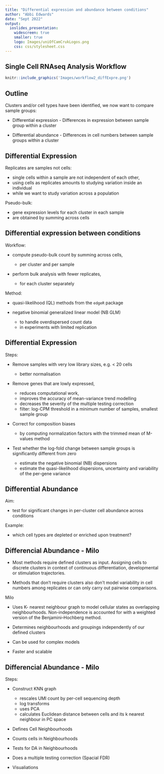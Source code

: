 ```yaml
---
title: "Differential expression and abundance between conditions"
author: "Abbi Edwards"
date: "Sept 2022"
output:
  ioslides_presentation:
    widescreen: true
    smaller: true
    logo: Images/uniOfCamCrukLogos.png
    css: css/stylesheet.css
---
```


## Single Cell RNAseq Analysis Workflow

```r
knitr::include_graphics('Images/workflow2_diffExpre.png')
```

## Outline

Clusters and/or cell types have been identified, we now want to compare sample groups:

* Differential expression - Differences in expression between sample group within a cluster

* Differential abundance - Differences in cell numbers between sample groups within a cluster
  
## Differential Expression

Replicates are samples not cells:

* single cells within a sample are not independent of each other,
* using cells as replicates amounts to studying variation inside an individual
* while we want to study variation across a population

Pseudo-bulk:

* gene expression levels for each cluster in each sample
* are obtained by summing across cells

## Differential expression between conditions

Workflow:

- compute pseudo-bulk count by summing across cells,

  * per cluster and per sample
  
- perform bulk analysis with fewer replicates,

  * for each cluster separately

Method:

- quasi-likelihood (QL) methods from the `edgeR` package

- negative binomial generalized linear model (NB GLM)

  * to handle overdispersed count data
  * in experiments with limited replication

## Differential Expression

Steps:

- Remove samples with very low library sizes, e.g. < 20 cells

  * better normalisation
  
- Remove genes that are lowly expressed,

  * reduces computational work,
  * improves the accuracy of mean-variance trend modelling
  * decreases the severity of the multiple testing correction
  * filter: log-CPM threshold in a minimum number of samples, smallest sample group

- Correct for composition biases

  * by computing normalization factors with the trimmed mean of M-values method
  
- Test whether the log-fold change between sample groups is significantly different from zero

  * estimate the negative binomial (NB) dispersions
  * estimate the quasi-likelihood dispersions, uncertainty and variability of the per-gene variance
  
## Differential Abundance

Aim:

- test for significant changes in per-cluster cell abundance across conditions

Example:

- which cell types are depleted or enriched upon treatment?

## Differencial Abundance - Milo

- Most methods require defined clusters as input. Assigning cells to discrete clusters in context of continuous differentiation, developmental or stimulation trajectories.

- Methods that don't require clusters also don't model variability in cell numbers among replicates or can only carry out pairwise comparisons.

Milo

- Uses K- nearest neighbour graph to model cellular states as overlapping neighbourhoods. Non-independence is accounted for with a weighted version of the Benjamini–Hochberg method.

- Determines neighbourhoods and groupings independently of our defined clusters

- Can be used for complex models

- Faster and scalable


## Differencial Abundance - Milo

Steps:

- Construct KNN graph

  - rescales UMI count by per-cell sequencing depth
  - log transforms 
  - uses PCA
  - calculates Euclidean distance between cells and its k nearest neighbour in PC space
  
- Defines Cell Neighbourhoods

- Counts cells in Neighbourhoods

- Tests for DA in Neighbourhoods

- Does a multiple testing correction (Spacial FDR)

- Visualiations